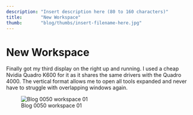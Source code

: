 ```yaml
---
description: "Insert description here (80 to 160 characters)"
title:       "New Workspace"
thumb:       "blog/thumbs/insert-filename-here.jpg"
---
```


New Workspace
=============

Finally got my third display on the right up and running.
I used a cheap Nvidia Quadro K600 for it as it shares the same drivers with the Quadro 4000.
The vertical format allows me to open all tools expanded and never have to struggle with overlapping windows again.

![Blog 0050 workspace 01](/images/blog/blog-0050_workplace_01.jpg)